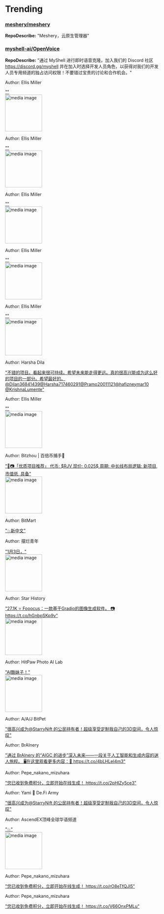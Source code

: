 
# Trending

### [meshery/meshery](https://github.com/meshery/meshery)
**RepoDescribe:** "Meshery，云原生管理器"
  

### [myshell-ai/OpenVoice](https://github.com/myshell-ai/OpenVoice)
**RepoDescribe:** "通过 MyShell 进行即时语音克隆。加入我们的 Discord 社区 https://discord.gg/myshell 并在加入时选择开发人员角色，以获得对我们的开发人员专用频道的独占访问权限！不要错过宝贵的讨论和合作机会。"
  

<TwoColumnLayout>
  <div>
    <p>Author: Ellis Miller</p>
    <a href="https://twitter.com/EllisRedelen/status/1742464580196995559">""</a>
  </div>
  <img width="120" src="https://pbs.twimg.com/media/GC56S7RXYAA98AI.jpg" alt="media image" />
</TwoColumnLayout>
  

<TwoColumnLayout>
  <div>
    <p>Author: Ellis Miller</p>
    <a href="https://twitter.com/EllisRedelen/status/1742464485930016781">""</a>
  </div>
  <img width="120" src="https://pbs.twimg.com/media/GC56No8WcAAzBN4.png" alt="media image" />
</TwoColumnLayout>
  

<TwoColumnLayout>
  <div>
    <p>Author: Ellis Miller</p>
    <a href="https://twitter.com/EllisRedelen/status/1742424616746848765">""</a>
  </div>
  <img width="120" src="https://pbs.twimg.com/media/GC5V8t1XsAArwru.png" alt="media image" />
</TwoColumnLayout>
  

<TwoColumnLayout>
  <div>
    <p>Author: Ellis Miller</p>
    <a href="https://twitter.com/EllisRedelen/status/1742464171084587129">""</a>
  </div>
  <img width="120" src="https://pbs.twimg.com/media/GC557QEXUAAWb2O.png" alt="media image" />
</TwoColumnLayout>
  

<TwoColumnLayout>
  <div>
    <p>Author: Ellis Miller</p>
    <a href="https://twitter.com/EllisRedelen/status/1742448819059527983">""</a>
  </div>
  <img width="120" src="https://pbs.twimg.com/media/GC5r9p_WoAAfGBV.jpg" alt="media image" />
</TwoColumnLayout>
  

<TwoColumnLayout>
  <div>
    <p>Author: Harsha Dila</p>
    <a href="https://twitter.com/DilanHarshana44/status/1742445235341586562">"不错的项目。看起来很可持续。希望未来能走得更远。真的很高兴能成为这么好的项目的一部分。希望最好的。 @Dilan36841439@Harsha717460291@Pramo20011121@hafizneymar10 @KrishnaLumente"</a>
  </div>
  <div></div>
</TwoColumnLayout>
  

<TwoColumnLayout>
  <div>
    <p>Author: Ellis Miller</p>
    <a href="https://twitter.com/EllisRedelen/status/1742433972276036075">""</a>
  </div>
  <img width="120" src="https://pbs.twimg.com/media/GC5edEWXsAAHbtj.jpg" alt="media image" />
</TwoColumnLayout>
  

<TwoColumnLayout>
  <div>
    <p>Author: Bitzhou | 百倍币捕手💎</p>
    <a href="https://twitter.com/0xBitzhou/status/1742384457364201727">"🥳📷「优质项目推荐」  代币: $RJV   现价: 0.025$    周期: 中长线布局逻辑:  新项目, 市值低,  具备"</a>
  </div>
  <img width="120" src="https://pbs.twimg.com/media/GC4xbEqaAAALOcw.jpg" alt="media image" />
</TwoColumnLayout>
  

<TwoColumnLayout>
  <div>
    <p>Author: BitMart</p>
    <a href="https://twitter.com/BitMartExchange/status/1742436770816704588">"💥新中文"</a>
  </div>
  <div></div>
</TwoColumnLayout>
  

<TwoColumnLayout>
  <div>
    <p>Author: 摆烂青年</p>
    <a href="https://twitter.com/huangwe29337482/status/1742428705354314076">"1月3日，"</a>
  </div>
  <img width="120" src="https://pbs.twimg.com/media/GC5ZqqQXkAAcYKB.jpg" alt="media image" />
</TwoColumnLayout>
  

<TwoColumnLayout>
  <div>
    <p>Author: Star History</p>
    <a href="https://twitter.com/StarHistoryHQ/status/1742446877830717635">"27.1K ⭐️ Fooocus：一款基于Gradio的图像生成软件。 📷 https://t.co/hGnbpSKp9​​v"</a>
  </div>
  <img width="120" src="https://pbs.twimg.com/media/GC5qMz2WUAA1Ty0.jpg" alt="media image" />
</TwoColumnLayout>
  

<TwoColumnLayout>
  <div>
    <p>Author: HitPaw Photo AI Lab</p>
    <a href="https://twitter.com/HitPawPhotoAI/status/1742458799678730410">"AI酷妹子！"</a>
  </div>
  <img width="120" src="https://pbs.twimg.com/media/GC50YkZb0AAFePC.jpg" alt="media image" />
</TwoColumnLayout>
  

<TwoColumnLayout>
  <div>
    <p>Author: A/A/J BitPet</p>
    <a href="https://twitter.com/Azharie_Jaya/status/1742434263688167842">"很高兴成为@StarryNift 的公民持有者！超级享受定制我自己的3D空间，令人惊叹"</a>
  </div>
  <div></div>
</TwoColumnLayout>
  

<TwoColumnLayout>
  <div>
    <p>Author: BrAInery</p>
    <a href="https://twitter.com/BrAinery_AI/status/1742455763409502268">"通过 BrAInery 的“AIGC 的进步”深入未来——一段关于人工智能和生成内容的迷人旅程。 🖥在这里观看更多内容：🔗 https://t.co/4bLHLeI4m3"</a>
  </div>
  <div></div>
</TwoColumnLayout>
  

<TwoColumnLayout>
  <div>
    <p>Author: Pepe_nakano_mizuhara</p>
    <a href="https://twitter.com/pepecyber/status/1742466408800268344">"您已收到免费积分，立即开始在线生成！ https://t.co/2pHIZy5ce3"</a>
  </div>
  <div></div>
</TwoColumnLayout>
  

<TwoColumnLayout>
  <div>
    <p>Author: Yami 💙 De.Fi Army</p>
    <a href="https://twitter.com/iam_yami22/status/1742343497301025093">"很高兴成为@StarryNift 的公民持有者！超级享受定制我自己的3D空间，令人惊叹"</a>
  </div>
  <div></div>
</TwoColumnLayout>
  

<TwoColumnLayout>
  <div>
    <p>Author: AscendEX顶峰全球华语频道</p>
    <a href="https://twitter.com/AscendEX_zh/status/1742429505460040093">"💥"</a>
  </div>
  <img width="120" src="https://pbs.twimg.com/media/GC5aZVxbkAA4pB1.jpg" alt="media image" />
</TwoColumnLayout>
  

<TwoColumnLayout>
  <div>
    <p>Author: Pepe_nakano_mizuhara</p>
    <a href="https://twitter.com/pepecyber/status/1742404538395492815">"您已收到免费积分，立即开始在线生成！ https://t.co/rO8eTfQJl5"</a>
  </div>
  <div></div>
</TwoColumnLayout>
  

<TwoColumnLayout>
  <div>
    <p>Author: Pepe_nakano_mizuhara</p>
    <a href="https://twitter.com/pepecyber/status/1742419035558461683">"您已收到免费积分，立即开始在线生成！ https://t.co/V66OnxPMLu"</a>
  </div>
  <div></div>
</TwoColumnLayout>
  